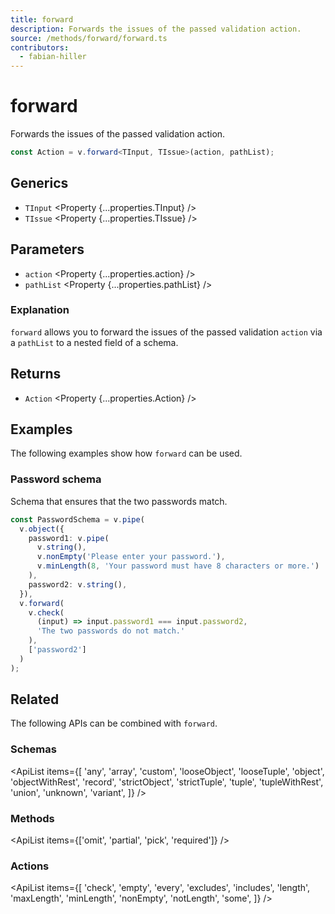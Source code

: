 ```yaml
---
title: forward
description: Forwards the issues of the passed validation action.
source: /methods/forward/forward.ts
contributors:
  - fabian-hiller
---
```



# forward

Forwards the issues of the passed validation action.

```ts
const Action = v.forward<TInput, TIssue>(action, pathList);
```

## Generics

- `TInput` <Property {...properties.TInput} />
- `TIssue` <Property {...properties.TIssue} />

## Parameters

- `action` <Property {...properties.action} />
- `pathList` <Property {...properties.pathList} />

### Explanation

`forward` allows you to forward the issues of the passed validation `action` via a `pathList` to a nested field of a schema.

## Returns

- `Action` <Property {...properties.Action} />

## Examples

The following examples show how `forward` can be used.

### Password schema

Schema that ensures that the two passwords match.

```ts
const PasswordSchema = v.pipe(
  v.object({
    password1: v.pipe(
      v.string(),
      v.nonEmpty('Please enter your password.'),
      v.minLength(8, 'Your password must have 8 characters or more.')
    ),
    password2: v.string(),
  }),
  v.forward(
    v.check(
      (input) => input.password1 === input.password2,
      'The two passwords do not match.'
    ),
    ['password2']
  )
);
```

## Related

The following APIs can be combined with `forward`.

### Schemas

<ApiList
  items={[
    'any',
    'array',
    'custom',
    'looseObject',
    'looseTuple',
    'object',
    'objectWithRest',
    'record',
    'strictObject',
    'strictTuple',
    'tuple',
    'tupleWithRest',
    'union',
    'unknown',
    'variant',
  ]}
/>

### Methods

<ApiList items={['omit', 'partial', 'pick', 'required']} />

### Actions

<ApiList
  items={[
    'check',
    'empty',
    'every',
    'excludes',
    'includes',
    'length',
    'maxLength',
    'minLength',
    'nonEmpty',
    'notLength',
    'some',
  ]}
/>
